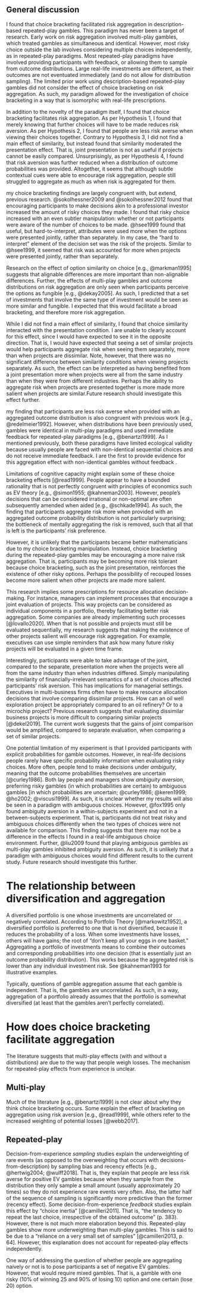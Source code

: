 ## General discussion

I found that choice bracketing facilitated risk aggregation in
description-based repeated-play gambles. This paradigm has never been a target
of research. Early work on risk aggregation involved multi-play gambles, which
treated gambles as simultaneous and identical. However, most risky choice
outside the lab involves considering multiple choices independently, as in
repeated-play paradigms. Most repeated-play paradigms have involved providing
participants with feedback, or allowing them to sample from outcome
distributions. Large real-life investments are different, as their outcomes are
not eventuated immediately (and do not allow for distribution sampling). The
limited prior work using description-based repeated-play gambles did not
consider the effect of choice bracketing on risk aggregation. As such, my
paradigm allowed for the investigation of choice bracketing in a way that is
isomorphic with real-life prescriptions.

In addition to the novelty of the paradigm itself, I found that choice
bracketing facilitates risk aggregation. As per Hypothesis 1, I found that
merely knowing that further choices will have to be made reduces risk aversion.
As per Hypothesis 2, I found that people are less risk averse when viewing
their choices together. Contrary to Hypothesis 3, I did not find a main effect
of similarity, but instead found that similarity moderated the presentation
effect. That is, joint presentation is not as useful if projects cannot be
easily compared. Unsurprisingly, as per Hypothesis 4, I found that risk
aversion was further reduced when a distribution of outcome probabilities was
provided. Altogether, it seems that although subtle contextual cues were able to
encourage risk aggregation, people still struggled to aggregate as much as when
risk is aggregated for them.

my choice bracketing findings are largely congruent with, but extend, previous
research. @sokolhessner2009 and @sokolhessner2012 found that encouraging
participants to make decisions akin to a professional investor increased the
amount of risky choices they made. I found that risky choice increased with an
even subtler manipulation: whether or not participants were aware of the number
of choices to be made. @hsee1999 found that useful, but hard-to-interpret,
attributes were used more when the options were presented jointly, rather than
separately. In my case, the "hard to interpret" element of the decision set was
the risk of the projects. Similar to @hsee1999, it seemed that risk was
accounted for more when projects were presented jointly, rather than separately.

Research on the effect of option similarity on choice [e.g., @markman1995]
suggests that alignable differences are more important than non-alignable
differences. Further, the effects of multi-play gambles and outcome
distributions on risk aggregation are only seen when participants perceive the
options as fungible [e.g., @dekay2005]. As such, I predicted that a set of
investments that involve the same type of investment would be seen as more
similar and fungible. I expected that this would facilitate a broad bracketing,
and therefore more risk aggregation.

While I did not find a main effect of similarity, I found that choice
similarity interacted with the presentation condition. I are unable to clearly
account for this effect, since I would have expected to see it in the opposite
direction. That is, I would have expected that seeing a set of similar projects
would help participants aggregate risk when seeing them separately, more than
when projects are dissimilar. Note, however, that there was no significant
difference between similarity conditions when viewing projects separately. As
such, the effect can be interpreted as having benefited from a joint
presentation more when projects were all from the same industry than when they
were from different industries. Perhaps the ability to aggregate risk when
projects are presented together is more made more salient when projects are
similar.Future research should investigate this effect further.

my finding that participants are less risk averse when provided with an
aggregated outcome distribution is also congruent with previous work [e.g.,
@redelmeier1992]. However, when distributions have been previously used, gambles
were identical in multi-play paradigms and used immediate feedback for
repeated-play paradigms [e.g., @benartzi1999]. As I mentioned previously, both
these paradigms have limited ecological validity because usually people are
faced with non-identical sequential choices and do not receive immediate
feedback. I are the first to provide evidence for this aggregation effect with
non-identical gambles without feedback .

Limitations of cognitive capacity might explain some of these choice bracketing
effects [@read1999]. People appear to have a bounded rationality that is not
perfectly congruent with principles of economics such as EV theory [e.g.,
@simon1955; @kahneman2003]. However, people's decisions that can be considered
irrational or non-optimal are often subsequently amended when aided [e.g.,
@schkade1994]. As such, the finding that participants aggregate risk more when
provided with an aggregated outcome probability distribution is not particularly
surprising; the bottleneck of mentally aggregating the risk is removed, such
that all that is left is the participants' risk preference.

However, it is unlikely that the participants became better mathematicians due
to my choice bracketing manipulation. Instead, choice bracketing during the
repeated-play gambles may be encouraging a more naive risk aggregation. That is,
participants may be becoming more risk tolerant because choice bracketing, such
as the joint presentation, reinforces the existence of other risky options.
Perhaps the possibility of recouped losses become more salient when other
projects are made more salient.

This research implies some prescriptions for resource allocation
decision-making. For instance, managers can implement processes that encourage a
joint evaluation of projects. This way projects can be considered as individual
components in a portfolio, thereby facilitating better risk aggregation. Some
companies are already implementing such processes [@lovallo2020]. When that is
not possible and projects must still be evaluated sequentially, my research
suggests that making the existence of other projects salient will encourage risk
aggregation. For example, executives can use simple reminders that ask how many
future risky projects will be evaluated in a given time frame.

Interestingly, participants were able to take advantage of the joint, compared
to the separate, presentation more when the projects were all from the same
industry than when industries differed. Simply manipulating the similarity of
financially-irrelevant semantics of a set of choices affected participants' risk
aversion. This has implications for managerial settings. Executives in
multi-business firms often have to make resource allocation decisions that
involve comparing dissimilar projects. How can an oil well exploration project
be appropriately compared to an oil refinery? Or to a microchip project?
Previous research suggests that evaluating dissimilar business projects is more
difficult to comparing similar projects [@dekel2019]. The current work suggests
that the gains of joint comparison would be amplified, compared to separate
evaluation, when comparing a set of similar projects.

One potential limitation of my experiment is that I provided participants with
explicit probabilities for gamble outcomes. However, in real-life decisions
people rarely have specific probability information when evaluating risky
choices. More often, people tend to make decisions under *ambiguity*, meaning
that the outcome probabilities themselves are uncertain [@curley1986]. Both lay
people and managers show *ambiguity aversion*, preferring risky gambles (in
which probabilities are certain) to ambiguous gambles [in which probabilities
are uncertain; @curley1986; @keren1999; @ho2002; @viscusi1999]. As such, it is
unclear whether my results will also be seen in a paradigm with ambiguous
choices. However, @fox1995 only found ambiguity aversion in a within-subjects
experiment and not in a between-subjects experiment. That is, participants did
not treat risky and ambiguous choices differently when the two types of choices
were not available for comparison. This finding suggests that there may not be a
difference in the effects I found in a real-life ambiguous choice environment.
Further, @liu2009 found that playing ambiguous gambles as multi-play gambles
inhibited ambiguity aversion. As such, it is unlikely that a paradigm with
ambiguous choices would find different results to the current study. Future
research should investigate this further.

# The relationship between diversification and aggregation

A diversified portfolio is one whose investments are uncorrelated or negatively
correlated. According to Portfolio Theory [@markowitz1952], a diversified
portfolio is preferred to one that is not diversified, because it reduces the
probability of a loss. When some investments have losses, others will have
gains; the root of "don't keep all your eggs in one basket." Aggregating a
portfolio of investments means to combine their outcomes and corresponding
probabilities into one decision (that is essentially just an outcome probability
distribution). This works because the aggregated risk is lower than any
individual investment risk. See @kahneman1993 for illustrative examples.

Typically, questions of gamble aggregation assume that each gamble is
independent. That is, the gambles are uncorrelated. As such, in a way,
aggregation of a portfolio already assumes that the portfolio is somewhat
diversified (at least that the gambles aren't perfectly correlated).

# How does choice bracketing facilitate aggregation

The literature suggests that multi-play effects (with and without a distributions) are due to the way that people weigh losses. The mechanism for repeated-play effects from experience is unclear.

## Multi-play

Much of the literature [e.g., @benartzi1999] is not clear about why they think
choice bracketing occurs. Some explain the effect of bracketing on aggregation
using risk aversion [e.g., @read1999], while others refer to the increased
weighting of potential losses [@webb2017].

## Repeated-play

Decision-from-experience *sampling* studies explain the underweighting of rare
events (as opposed to the overweighting that occurs with
decisions-from-description) by sampling bias and recency effects [e.g.,
@hertwig2004; @wulff2018]. That is, they explain that people are less risk
averse for positive EV gambles because when they sample from the distribution
they only sample a small amount (usually approximately 20 times) so they do not experience
rare events very often. Also, the latter half of the sequence of sampling is
significantly more predictive than the former (recency effect). Some
decision-from-experience *feedback* studies explain this effect by "choice
inertia" [@camilleri2011]. That is, "the tendency to repeat the last choice,
irrespective of the obtained outcome" (p. 383). However, there is not much more
elaboration beyond this. Repeated-play gambles show more underweighting than
multi-play gambles. This is said to be due to a "reliance on a very small set of
samples" [@camilleri2013, p. 64]. However, this explanation does not account
for repeated-play effects independently.

One way of addressing the question of whether people are aggregating naively or not is to pose participants a set of negative EV gambles.
However, that would require mixed gambles.
That is, a gamble with one risky (10% of winning 25 and 90% of losing 10) option and one certain (lose 20) option.
